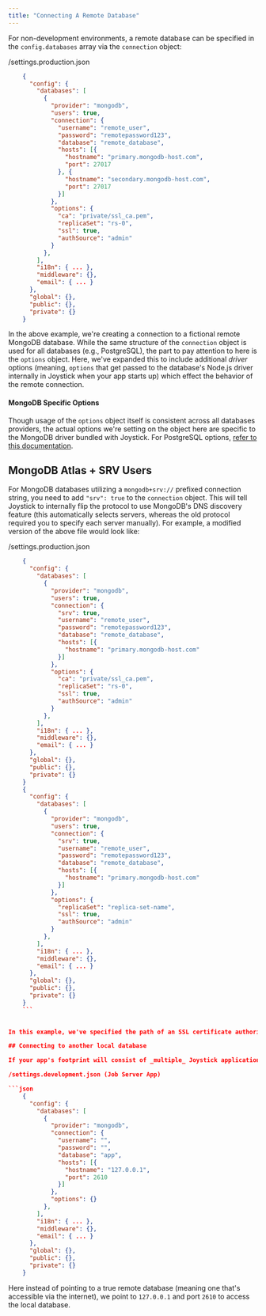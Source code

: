 ```yaml
---
title: "Connecting A Remote Database"
---
```



For non-development environments, a remote database can be specified in the `config.databases` array via the `connection` object:

/settings.production.json
```json
    {
      "config": {
        "databases": [
          {
            "provider": "mongodb",
            "users": true,
            "connection": {
              "username": "remote_user",
              "password": "remotepassword123",
              "database": "remote_database",
              "hosts": [{
                "hostname": "primary.mongodb-host.com",
                "port": 27017
              }, {
                "hostname": "secondary.mongodb-host.com",
                "port": 27017
              }]
            },
            "options": {
              "ca": "private/ssl_ca.pem",
              "replicaSet": "rs-0",
              "ssl": true,
              "authSource": "admin"
            }
          },
        ],
        "i18n": { ... },
        "middleware": {},
        "email": { ... }
      },
      "global": {},
      "public": {},
      "private": {}
    }
   ``` 

In the above example, we're creating a connection to a fictional remote MongoDB database. While the same structure of the `connection` object is used for all databases (e.g., PostgreSQL), the part to pay attention to here is the `options` object. Here, we've expanded this to include additional _driver_ options (meaning, `options` that get passed to the database's Node.js driver internally in Joystick when your app starts up) which effect the behavior of the remote connection.

#### MongoDB Specific Options

Though usage of the `options` object itself is consistent across all databases providers, the actual options we're setting on the object here are specific to the MongoDB driver bundled with Joystick. For PostgreSQL options, [refer to this documentation](https://node-postgres.com/apis/client#new-client).

## MongoDB Atlas + SRV Users

For MongoDB databases utilizing a `mongodb+srv://` prefixed connection string, you need to add `"srv": true` to the `connection` object. This will tell Joystick to internally flip the protocol to use MongoDB's DNS discovery feature (this automatically selects servers, whereas the old protocol required you to specify each server manually). For example, a modified version of the above file would look like:

/settings.production.json

```json
    {
      "config": {
        "databases": [
          {
            "provider": "mongodb",
            "users": true,
            "connection": {
              "srv": true,
              "username": "remote_user",
              "password": "remotepassword123",
              "database": "remote_database",
              "hosts": [{
                "hostname": "primary.mongodb-host.com"
              }]
            },
            "options": {
              "ca": "private/ssl_ca.pem",
              "replicaSet": "rs-0",
              "ssl": true,
              "authSource": "admin"
            }
          },
        ],
        "i18n": { ... },
        "middleware": {},
        "email": { ... }
      },
      "global": {},
      "public": {},
      "private": {}
    }
    {
      "config": {
        "databases": [
          {
            "provider": "mongodb",
            "users": true,
            "connection": {
              "srv": true,
              "username": "remote_user",
              "password": "remotepassword123",
              "database": "remote_database",
              "hosts": [{
                "hostname": "primary.mongodb-host.com"
              }]
            },
            "options": {
              "replicaSet": "replica-set-name",
              "ssl": true,
              "authSource": "admin"
            }
          },
        ],
        "i18n": { ... },
        "middleware": {},
        "email": { ... }
      },
      "global": {},
      "public": {},
      "private": {}
    }
    ```
    

In this example, we've specified the path of an SSL certificate authority file (some remote databases require this for SSL/TLS authentication), the name of a `replicaSet` to target, flagged the `ssl` option to `true`, and have set an `authSource` relative to where our remote database user will be defined.

## Connecting to another local database

If your app's footprint will consist of _multiple_ Joystick applications (e.g., a user-facing app and a separate job server app), in development, it can be helpful to share the same _local_ database between apps. Assuming we have a user-facing app running on port `2600` (with a database running on port `2610`), a separate job server app started on `2605` can connect to the `2610` database using the same `connection` pattern above:

/settings.development.json (Job Server App)

```json
    {
      "config": {
        "databases": [
          {
            "provider": "mongodb",
            "connection": {
              "username": "",
              "password": "",
              "database": "app",
              "hosts": [{
                "hostname": "127.0.0.1",
                "port": 2610
              }]
            },
            "options": {}
          },
        ],
        "i18n": { ... },
        "middleware": {},
        "email": { ... }
      },
      "global": {},
      "public": {},
      "private": {}
    }
```    

Here instead of pointing to a true remote database (meaning one that's accessible via the internet), we point to `127.0.0.1` and port `2610` to access the local database.
